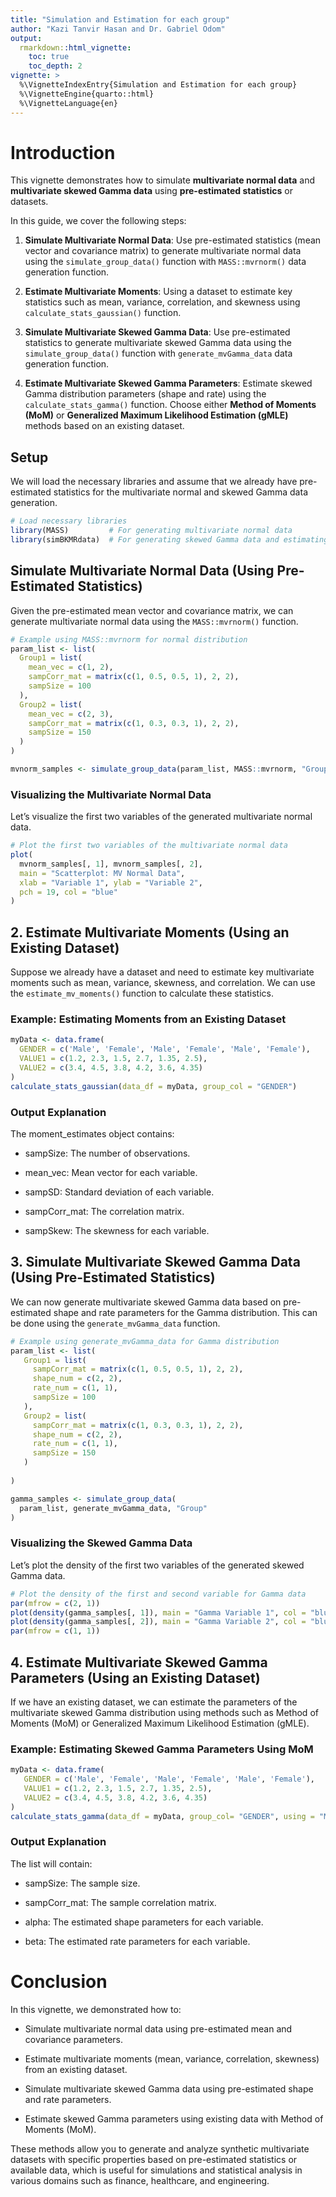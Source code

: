 ```yaml
---
title: "Simulation and Estimation for each group"
author: "Kazi Tanvir Hasan and Dr. Gabriel Odom"
output: 
  rmarkdown::html_vignette:
    toc: true
    toc_depth: 2
vignette: >
  %\VignetteIndexEntry{Simulation and Estimation for each group}
  %\VignetteEngine{quarto::html}
  %\VignetteLanguage{en}
---
```




# Introduction

This vignette demonstrates how to simulate **multivariate normal data** and **multivariate skewed Gamma data** using **pre-estimated statistics** or datasets. 

In this guide, we cover the following steps:

1. **Simulate Multivariate Normal Data**: Use pre-estimated statistics (mean vector and covariance matrix) to generate multivariate normal data using the `simulate_group_data()` function with `MASS::mvrnorm()` data generation function.

2. **Estimate Multivariate Moments**: Using a dataset to estimate key statistics such as mean, variance, correlation, and skewness using `calculate_stats_gaussian()` function.

3. **Simulate Multivariate Skewed Gamma Data**: Use pre-estimated statistics to generate multivariate skewed Gamma data using the `simulate_group_data()` function with `generate_mvGamma_data` data generation function.

4. **Estimate Multivariate Skewed Gamma Parameters**: Estimate skewed Gamma distribution parameters (shape and rate) using the `calculate_stats_gamma()` function.  Choose either **Method of Moments (MoM)** or **Generalized Maximum Likelihood Estimation (gMLE)** methods based on an existing dataset.


## Setup

We will load the necessary libraries and assume that we already have pre-estimated statistics for the multivariate normal and skewed Gamma data generation.

```r
# Load necessary libraries
library(MASS)         # For generating multivariate normal data
library(simBKMRdata)  # For generating skewed Gamma data and estimating moments
```


## Simulate Multivariate Normal Data (Using Pre-Estimated Statistics)

Given the pre-estimated mean vector and covariance matrix, we can generate multivariate normal data using the `MASS::mvrnorm()` function.

```r
# Example using MASS::mvrnorm for normal distribution
param_list <- list(
  Group1 = list(
    mean_vec = c(1, 2), 
    sampCorr_mat = matrix(c(1, 0.5, 0.5, 1), 2, 2), 
    sampSize = 100
  ),
  Group2 = list(
    mean_vec = c(2, 3), 
    sampCorr_mat = matrix(c(1, 0.3, 0.3, 1), 2, 2), 
    sampSize = 150
  )
)

mvnorm_samples <- simulate_group_data(param_list, MASS::mvrnorm, "Group")
```


### Visualizing the Multivariate Normal Data

Let's visualize the first two variables of the generated multivariate normal data.

```r
# Plot the first two variables of the multivariate normal data
plot(
  mvnorm_samples[, 1], mvnorm_samples[, 2],
  main = "Scatterplot: MV Normal Data",
  xlab = "Variable 1", ylab = "Variable 2",
  pch = 19, col = "blue"
)
```


## 2. Estimate Multivariate Moments (Using an Existing Dataset)

Suppose we already have a dataset and need to estimate key multivariate moments such as mean, variance, skewness, and correlation. We can use the `estimate_mv_moments()` function to calculate these statistics.

### Example: Estimating Moments from an Existing Dataset

```r
myData <- data.frame(
  GENDER = c('Male', 'Female', 'Male', 'Female', 'Male', 'Female'),
  VALUE1 = c(1.2, 2.3, 1.5, 2.7, 1.35, 2.5),
  VALUE2 = c(3.4, 4.5, 3.8, 4.2, 3.6, 4.35)
)
calculate_stats_gaussian(data_df = myData, group_col = "GENDER")
```


### Output Explanation

The moment_estimates object contains:

- sampSize: The number of observations.

- mean_vec: Mean vector for each variable.

- sampSD: Standard deviation of each variable.

- sampCorr_mat: The correlation matrix.

- sampSkew: The skewness for each variable.


## 3. Simulate Multivariate Skewed Gamma Data (Using Pre-Estimated Statistics)

We can now generate multivariate skewed Gamma data based on pre-estimated shape and rate parameters for the Gamma distribution. This can be done using the `generate_mvGamma_data` function.

```r
# Example using generate_mvGamma_data for Gamma distribution
param_list <- list(
   Group1 = list(
     sampCorr_mat = matrix(c(1, 0.5, 0.5, 1), 2, 2),
     shape_num = c(2, 2), 
     rate_num = c(1, 1), 
     sampSize = 100
   ),
   Group2 = list(
     sampCorr_mat = matrix(c(1, 0.3, 0.3, 1), 2, 2),
     shape_num = c(2, 2), 
     rate_num = c(1, 1), 
     sampSize = 150
   )
 
)

gamma_samples <- simulate_group_data(
  param_list, generate_mvGamma_data, "Group"
)
```

### Visualizing the Skewed Gamma Data

Let's plot the density of the first two variables of the generated skewed Gamma data.

```r
# Plot the density of the first and second variable for Gamma data
par(mfrow = c(2, 1))
plot(density(gamma_samples[, 1]), main = "Gamma Variable 1", col = "blue")
plot(density(gamma_samples[, 2]), main = "Gamma Variable 2", col = "blue")
par(mfrow = c(1, 1))
```


## 4. Estimate Multivariate Skewed Gamma Parameters (Using an Existing Dataset)

If we have an existing dataset, we can estimate the parameters of the multivariate skewed Gamma distribution using methods such as Method of Moments (MoM) or Generalized Maximum Likelihood Estimation (gMLE).

### Example: Estimating Skewed Gamma Parameters Using MoM

```r
myData <- data.frame(
   GENDER = c('Male', 'Female', 'Male', 'Female', 'Male', 'Female'),
   VALUE1 = c(1.2, 2.3, 1.5, 2.7, 1.35, 2.5),
   VALUE2 = c(3.4, 4.5, 3.8, 4.2, 3.6, 4.35)
)
calculate_stats_gamma(data_df = myData, group_col= "GENDER", using = "MoM")
```


### Output Explanation

The list will contain:

- sampSize: The sample size.

- sampCorr_mat: The sample correlation matrix.

- alpha: The estimated shape parameters for each variable.

- beta: The estimated rate parameters for each variable.



# Conclusion

In this vignette, we demonstrated how to:

- Simulate multivariate normal data using pre-estimated mean and covariance parameters.

- Estimate multivariate moments (mean, variance, correlation, skewness) from an existing dataset.

- Simulate multivariate skewed Gamma data using pre-estimated shape and rate parameters.

- Estimate skewed Gamma parameters using existing data with Method of Moments (MoM).

These methods allow you to generate and analyze synthetic multivariate datasets with specific properties based on pre-estimated statistics or available data, which is useful for simulations and statistical analysis in various domains such as finance, healthcare, and engineering.

